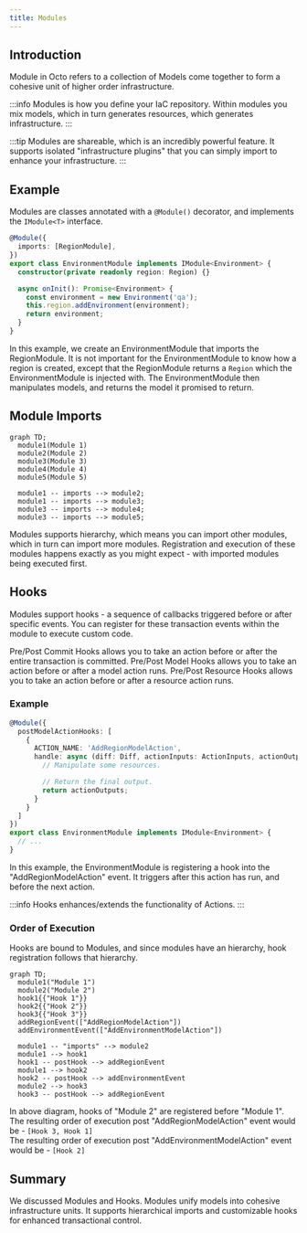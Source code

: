 ```yaml
---
title: Modules
---
```



## Introduction
Module in Octo refers to a collection of Models come together to form a cohesive unit of higher order infrastructure.

:::info
Modules is how you define your IaC repository.
Within modules you mix models, which in turn generates resources, which generates infrastructure.
:::

:::tip
Modules are shareable, which is an incredibly powerful feature.
It supports isolated "infrastructure plugins" that you can simply import to enhance your infrastructure.
:::

## Example
Modules are classes annotated with a `@Module()` decorator, and implements the `IModule<T>` interface.

```typescript
@Module({
  imports: [RegionModule],
})
export class EnvironmentModule implements IModule<Environment> {
  constructor(private readonly region: Region) {}

  async onInit(): Promise<Environment> {
    const environment = new Environment('qa');
    this.region.addEnvironment(environment);
    return environment;
  }
}
```

In this example, we create an EnvironmentModule that imports the RegionModule.
It is not important for the EnvironmentModule to know how a region is created,
except that the RegionModule returns a `Region` which the EnvironmentModule is injected with.
The EnvironmentModule then manipulates models, and returns the model it promised to return.

## Module Imports

```mermaid
graph TD;
  module1(Module 1)
  module2(Module 2)
  module3(Module 3)
  module4(Module 4)
  module5(Module 5)

  module1 -- imports --> module2;
  module1 -- imports --> module3;
  module3 -- imports --> module4;
  module3 -- imports --> module5;
```

Modules supports hierarchy, which means you can import other modules,
which in turn can import more modules.
Registration and execution of these modules happens exactly as you might expect -
with imported modules being executed first.

## Hooks
Modules support hooks - a sequence of callbacks triggered before or after specific events.
You can register for these transaction events within the module to execute custom code.

<Tabs>
  <TabItem value="CommitHooks" label="Commit Hooks" default>
    Pre/Post Commit Hooks allows you to take an action before or after the entire transaction is committed.
  </TabItem>
  <TabItem value="ModelHooks" label="Model Hooks" default>
    Pre/Post Model Hooks allows you to take an action before or after a model action runs.
  </TabItem>
  <TabItem value="ResourceHooks" label="Resource Hooks" default>
    Pre/Post Resource Hooks allows you to take an action before or after a resource action runs.
  </TabItem>
</Tabs>

### Example

```typescript
@Module({
  postModelActionHooks: [
    {
      ACTION_NAME: 'AddRegionModelAction',
      handle: async (diff: Diff, actionInputs: ActionInputs, actionOutputs: ActionOutputs): Promise<ActionOutputs> => {
        // Manipulate some resources.

        // Return the final output.
        return actionOutputs;
      }
    }
  ]
})
export class EnvironmentModule implements IModule<Environment> {
  // ...
}
```

In this example, the EnvironmentModule is registering a hook into the "AddRegionModelAction" event.
It triggers after this action has run, and before the next action.

:::info
Hooks enhances/extends the functionality of Actions.
:::

### Order of Execution
Hooks are bound to Modules, and since modules have an hierarchy, hook registration follows that hierarchy.

```mermaid
graph TD;
  module1("Module 1")
  module2("Module 2")
  hook1{{"Hook 1"}}
  hook2{{"Hook 2"}}
  hook3{{"Hook 3"}}
  addRegionEvent(["AddRegionModelAction"])
  addEnvironmentEvent(["AddEnvironmentModelAction"])

  module1 -- "imports" --> module2
  module1 --> hook1
  hook1 -- postHook --> addRegionEvent
  module1 --> hook2
  hook2 -- postHook --> addEnvironmentEvent
  module2 --> hook3
  hook3 -- postHook --> addRegionEvent
```

In above diagram, hooks of "Module 2" are registered before "Module 1".<br />
The resulting order of execution post "AddRegionModelAction" event would be - `[Hook 3, Hook 1]`<br />
The resulting order of execution post "AddEnvironmentModelAction" event would be - `[Hook 2]`

## Summary
We discussed Modules and Hooks.
Modules unify models into cohesive infrastructure units.
It supports hierarchical imports and customizable hooks for enhanced transactional control.
